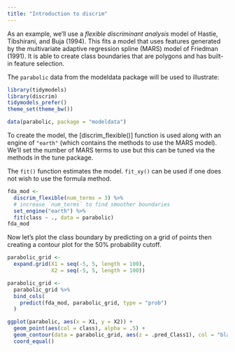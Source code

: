 ```yaml
---
title: "Introduction to discrim"
---
```


As an example, we'll use a _flexible discriminant analysis_ model of Hastie, Tibshirani, and Buja (1994). This fits a model that uses features generated by the multivariate adaptive regression spline (MARS) model of Friedman (1991). It is able to create class boundaries that are polygons and has built-in feature selection. 

The `parabolic` data from the modeldata package will be used to illustrate:

```r
library(tidymodels)
library(discrim)
tidymodels_prefer()
theme_set(theme_bw())

data(parabolic, package = "modeldata")
```

To create the model, the [discrim_flexible()] function is used along with an engine of `"earth"` (which contains the methods to use the MARS model). We'll set the number of MARS terms to use but this can be tuned via the methods in the tune package.

The `fit()` function estimates the model. `fit_xy()` can be used if one does not wish to use the formula method. 


```r
fda_mod <-
  discrim_flexible(num_terms = 3) %>%
  # increase `num_terms` to find smoother boundaries
  set_engine("earth") %>%
  fit(class ~ ., data = parabolic)
fda_mod
```

Now let's plot the class boundary by predicting on a grid of points then creating a contour plot for the 50% probability cutoff. 

```r
parabolic_grid <-
  expand.grid(X1 = seq(-5, 5, length = 100),
              X2 = seq(-5, 5, length = 100))

parabolic_grid <- 
  parabolic_grid %>% 
  bind_cols(
    predict(fda_mod, parabolic_grid, type = "prob")
  )

ggplot(parabolic, aes(x = X1, y = X2)) +
  geom_point(aes(col = class), alpha = .5) +
  geom_contour(data = parabolic_grid, aes(z = .pred_Class1), col = "black", breaks = .5) +
  coord_equal()
```
